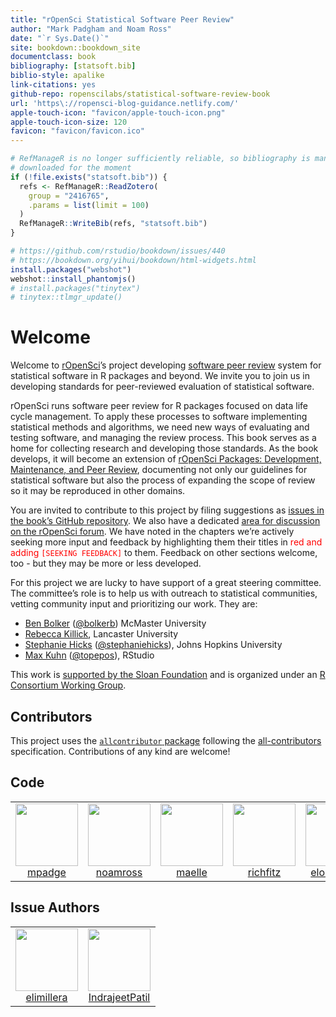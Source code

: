 ```yaml
--- 
title: "rOpenSci Statistical Software Peer Review"
author: "Mark Padgham and Noam Ross"
date: "`r Sys.Date()`"
site: bookdown::bookdown_site
documentclass: book
bibliography: [statsoft.bib]
biblio-style: apalike
link-citations: yes
github-repo: ropenscilabs/statistical-software-review-book
url: 'https\://ropensci-blog-guidance.netlify.com/'
apple-touch-icon: "favicon/apple-touch-icon.png"
apple-touch-icon-size: 120
favicon: "favicon/favicon.ico"
---
```



```r
# RefManageR is no longer sufficiently reliable, so bibliography is manually
# downloaded for the moment
if (!file.exists("statsoft.bib")) {
  refs <- RefManageR::ReadZotero(
    group = "2416765",
    .params = list(limit = 100)
  )
  RefManageR::WriteBib(refs, "statsoft.bib")
}
```
```r
# https://github.com/rstudio/bookdown/issues/440
# https://bookdown.org/yihui/bookdown/html-widgets.html
install.packages("webshot")
webshot::install_phantomjs()
# install.packages("tinytex")
# tinytex::tlmgr_update()
```


# Welcome {#welcome}

Welcome to [rOpenSci](https://ropensci.org)'s project
developing [software peer review](https://ropensci.org/software-review/) system
for statistical software in R packages and  beyond.  We invite you to join us in
developing standards for peer-reviewed evaluation of statistical software.

rOpenSci runs software peer review for R packages focused on data life cycle management.
To apply these processes to software implementing statistical methods and algorithms,
we need new ways of evaluating and testing software, and managing the review
process. This book serves as a home for collecting research and developing
those standards. As the book develops, it will become an extension of
[rOpenSci Packages: Development, Maintenance, and Peer Review](https://devguide.ropensci.org/),
documenting not only our guidelines for statistical software but also the process
of expanding the scope of review so it may be reproduced in other domains.

You are invited to contribute to this project by filing suggestions as
[issues in the book's GitHub repository](https://github.com/ropenscilabs/statistical-software-review-book/issues).
We also have a dedicated [area for discussion on the rOpenSci forum](https://discuss.ropensci.org/c/statistical-software-peer-review/28).
We have noted in the chapters we're actively seeking more input and feedback by
highlighting them their titles in <span style="color:red;">red and adding
`[SEEKING FEEDBACK]`</span> to them.  Feedback on other sections welcome, too
- but they may be more or less developed.

For this project we are lucky to have support of a great steering committee.  The
committee's role is to help us with outreach to statistical communities, vetting
community input and prioritizing our work. They are:

-   [Ben Bolker](https://ms.mcmaster.ca/~bolker/) ([\@bolkerb](https://twitter.com/bolkerb)) McMaster University
-   [Rebecca Killick](http://www.lancs.ac.uk/~killick/), Lancaster University
-   [Stephanie Hicks](https://www.stephaniehicks.com/) ([\@stephaniehicks](https://twitter.com/stephaniehicks)), Johns Hopkins University
-   [Max Kuhn](http://appliedpredictivemodeling.com/) ([\@topepos](https://twitter.com/topepos)), RStudio

This work is [
supported by the Sloan Foundation](https://ropensci.org/blog/2019/07/15/expanding-software-review/)
and is organized under an
[R Consortium Working Group](https://www.r-consortium.org/projects/isc-working-groups).

## Contributors


<!-- ALL-CONTRIBUTORS-LIST:START - Do not remove or modify this section -->
<!-- prettier-ignore-start -->
<!-- markdownlint-disable -->

This project uses the [`allcontributor` package](https://github.com/mpadge/allcontributor) following the [all-contributors](https://allcontributors.org) specification. Contributions of any kind are welcome!

## Code

<table>

<tr>
<td align="center">
<a href="https://github.com/mpadge">
<img src="https://avatars1.githubusercontent.com/u/6697851?v=4" width="100px;" alt=""/>
</a><br>
<a href="https://github.com/ropenscilabs/statistical-software-review-book/commits?author=mpadge">mpadge</a>
</td>
<td align="center">
<a href="https://github.com/noamross">
<img src="https://avatars1.githubusercontent.com/u/571752?v=4" width="100px;" alt=""/>
</a><br>
<a href="https://github.com/ropenscilabs/statistical-software-review-book/commits?author=noamross">noamross</a>
</td>
<td align="center">
<a href="https://github.com/maelle">
<img src="https://avatars0.githubusercontent.com/u/8360597?v=4" width="100px;" alt=""/>
</a><br>
<a href="https://github.com/ropenscilabs/statistical-software-review-book/commits?author=maelle">maelle</a>
</td>
<td align="center">
<a href="https://github.com/richfitz">
<img src="https://avatars1.githubusercontent.com/u/1558093?v=4" width="100px;" alt=""/>
</a><br>
<a href="https://github.com/ropenscilabs/statistical-software-review-book/commits?author=richfitz">richfitz</a>
</td>
<td align="center">
<a href="https://github.com/elong0527">
<img src="https://avatars0.githubusercontent.com/u/465246?v=4" width="100px;" alt=""/>
</a><br>
<a href="https://github.com/ropenscilabs/statistical-software-review-book/commits?author=elong0527">elong0527</a>
</td>
<td align="center">
<a href="https://github.com/Pakillo">
<img src="https://avatars0.githubusercontent.com/u/1597843?v=4" width="100px;" alt=""/>
</a><br>
<a href="https://github.com/ropenscilabs/statistical-software-review-book/commits?author=Pakillo">Pakillo</a>
</td>
</tr>

</table>


## Issue Authors

<table>

<tr>
<td align="center">
<a href="https://github.com/elimillera">
<img src="https://avatars1.githubusercontent.com/u/24767886?u=16d22ed97b442cfa1847d0f110b7dbf5c190c5a5&v=4" width="100px;" alt=""/>
</a><br>
<a href="https://github.com/ropenscilabs/statistical-software-review-book/issues?q=is%3Aissue+author%3Aelimillera">elimillera</a>
</td>
<td align="center">
<a href="https://github.com/IndrajeetPatil">
<img src="https://avatars0.githubusercontent.com/u/11330453?u=6eb9f03fe4cc5a2a67633252acda215b113234be&v=4" width="100px;" alt=""/>
</a><br>
<a href="https://github.com/ropenscilabs/statistical-software-review-book/issues?q=is%3Aissue+author%3AIndrajeetPatil">IndrajeetPatil</a>
</td>
</tr>

</table>

<!-- markdownlint-enable -->
<!-- prettier-ignore-end -->
<!-- ALL-CONTRIBUTORS-LIST:END -->
